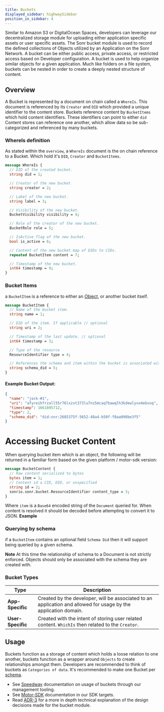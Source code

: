 ```yaml
---
title: Buckets
displayed_sidebar: highwaySidebar
position_in_sidebar: 4
---
```



<APIButton href="/api/buckets" />

Similar to Amazon S3 or DigitalOcean Spaces, developers can leverage our decentralized storage module for uploading either application specific assets or user specific assets.
The Sonr bucket module is used to record the defined collections of Objects utilized by an Application on the Sonr Network. A bucket can be either public access, private access, or restricted access based on Developer configuration. A bucket is used to help organize similar objects for a given application. Much like folders on a file system, buckets can be nested in order to create a deeply nested structure of content.

## Overview

A Bucket is represented by a document on chain called a `WhereIs`. This document is referenced by its `Creator` and `DID` which provided a unique identifier to the content store. Buckets reference content by `BucketItems` which hold content identifiers. These identifiers can point to either `did` Content stores can reference one another, which allow data so be sub-categorized and referenced by many buckets.

### WhereIs definition

As stated within the `overview`, a `WhereIs` document is the on chain reference to a Bucket. Which hold it's `DID`, `Creator` and `BucketItems`.

```protobuf
message WhereIs {
  // DID of the created bucket.
  string did = 1;

  // Creator of the new bucket
  string creator = 2;

  // Label of the new bucket.
  string label = 3;

  // Visibility of the new bucket.
  BucketVisibility visibility = 4;

  // Role of the creator of the new bucket.
  BucketRole role = 5;

  // IsActive flag of the new bucket.
  bool is_active = 6;

  // Content of the new bucket map of DIDs to CIDs.
  repeated BucketItem content = 7;

  // Timestamp of the new bucket.
  int64 timestamp = 9;
}
```

### Bucket Items

a `BucketItem` is a reference to either an [Object](/docs/highway/modules/objects.mdx), or another bucket itself.

```protobuf
message BucketItem {
  // Name of the bucket item.
  string name = 1;

  // DID of the item. If applicable // optional
  string uri = 2;

  // Timestamp of the last update. // optional
  int64 timestamp = 3;

  // Type of the resource
  ResourceIdentifier type = 4;

  // References the schema and item within the bucket is associated with. Bucket items do not need to use the same schema reference // optional
  string schema_did = 5;
}
```

#### Example Bucket Output:

```json
{
  "name": "jock-#1",
  "uri": "afyreihfrzall55r76lxzxt373lu7nz5mcaq7bawqlh3kdewlyvo4ebvoq",
  "timestamp": 1661895712,
  "type": 2,
  "schema_did": "did:snr:2685375f-5652-48a4-b50f-f8aa098be3f5"
}
```

# Accessing Bucket Content

When querying bucket item which is an object, the following will be returned in a familiar form based on the given platform / motor-sdk version:

```protobuf
message BucketContent {
  // Raw content serialized to bytes
  bytes item = 1;
  // Content id a CID, DID, or unspecified
  string id = 2;
  sonrio.sonr.bucket.ResourceIdentifier content_type = 3;
}
```

Where `item` is a `Base64` encoded string of the `Document` queried for. When content is resolved it should be decoded before attempting to convert it to JSON.
**Example**

### Querying by schema

if a `BucketItem` contains an optional field `Schema Did` then it will support being queried by a given schema.

**Note** At this time the relationship of schema to a Document is not strictly enforced. Objects should only be associated with the schema they are created with.

### Bucket Types

| Type              | Description                                                                                                     |
| ----------------- | --------------------------------------------------------------------------------------------------------------- |
| **App-Specific**  | Created by the developer, will be associated to an application and allowed for usage by the application domain. |
| **User-Specific** | Created with the intent of storing user related content. `WhichIs` then related to the `Creator`.               |

## Usage

Buckets function as a storage of content which holds a loose relation to one another, buckets function as a wrapper around `Objects` to create relationships amongst them. Developers are recommended to think of buckets as `Categories of data`. It's recommended to make one Bucket per [schema](/docs/highway/modules/schemas.mdx).

- See [Speedway](/docs/speedway/cli-cmds.mdx) documentation on usage of buckets through our management tooling.
- See [Motor-SDK](/docs/motor-sdk/data/schemas.mdx) documentation in our SDK targets.
- Read [ADR-3](https://github.com/sonr-io/sonr/blob/dev/docs/architecture/3.md) for a more in depth technical explanation of the design decisions made for the bucket module.
